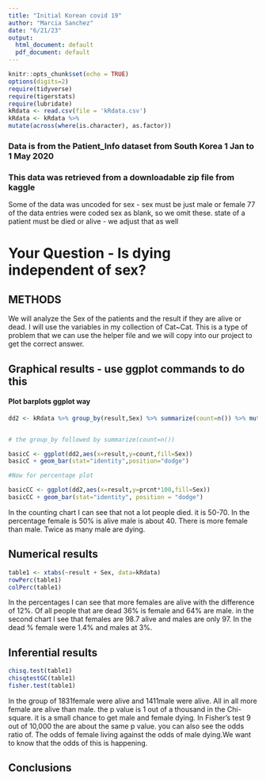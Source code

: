 ```yaml
---
title: "Initial Korean covid 19"
author: "Marcia Sanchez"
date: "6/21/23"
output:
  html_document: default
  pdf_document: default
---
```


```r
knitr::opts_chunk$set(echo = TRUE)
options(digits=2)
require(tidyverse)
require(tigerstats)
require(lubridate)
kRdata <- read.csv(file = 'kRdata.csv')
kRdata <- kRdata %>%
mutate(across(where(is.character), as.factor))

```
### Data is from the Patient_Info dataset from South Korea 1 Jan to 1 May 2020
### This data was retrieved from a downloadable zip file from kaggle

Some of the data was uncoded for sex - sex must be just male or female
77 of the data entries were coded sex  as blank, so we omit these.
state of a patient must be died or alive - we adjust that as well   
 
 
  
# Your Question - Is dying independent of sex?

## METHODS

We will analyze the Sex of the patients and the result if they are alive or dead. I will use the variables in my collection of Cat~Cat. This is a type of problem that we can use the helper file and we will copy into our project to get the correct answer. 








## Graphical results - use ggplot commands to do this 


#### Plot barplots ggplot way
```r
dd2 <- kRdata %>% group_by(result,Sex) %>% summarize(count=n()) %>% mutate(prcnt=count/sum(count))


# the group_by followed by summarize(count=n())

basicC <- ggplot(dd2,aes(x=result,y=count,fill=Sex))
basicC + geom_bar(stat="identity",position="dodge")

#Now for percentage plot

basicCC <- ggplot(dd2,aes(x=result,y=prcnt*100,fill=Sex)) 
basicCC + geom_bar(stat="identity", position = "dodge")
```

 In the counting chart I can see that not a lot people died. it is 50-70. In the percentage female is 50% is alive male is about 40. There is more female than male. Twice as many male are dying.  





  
## Numerical results

```r
table1 <- xtabs(~result + Sex, data=kRdata)
rowPerc(table1)
colPerc(table1)
```
In the percentages I can see that more females are alive with the difference of 12%. Of all people that are dead 36% is female and 64% are male. in the second chart I see that females are 98.7 alive and males are only 97. In the dead % female were 1.4% and males at 3%. 

## Inferential results 


```r
chisq.test(table1)
chisqtestGC(table1)
fisher.test(table1)
```

In the group of 1831female were alive and 1411male were alive. All in all more female are alive than male. the p value is 1 out of a thousand in the Chi-square. it is a small chance to get male and female dying. In Fisher's test 9 out of 10,000 the are about the same p value. you can also see the odds ratio of. The odds of female living against the odds of male dying.We want to know that the odds of this is happening. 



## Conclusions

